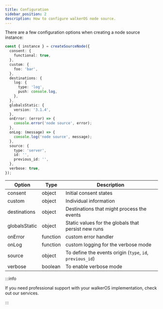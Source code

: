 ```yaml
---
title: Configuration
sidebar_position: 2
description: How to configure walkerOS node source.
---
```



There are a few configuration options when creating a node source instance:

```ts
const { instance } = createSourceNode({
  consent: {
    functional: true,
  },
  custom: {
    foo: 'bar',
  },
  destinations: {
    log: {
      type: 'log',
      push: console.log,
    },
  },
  globalsStatic: {
    version: '3.1.4',
  },
  onError: (error) => {
    console.error('node source', error);
  },
  onLog: (message) => {
    console.log('node source', message);
  },
  source: {
    type: 'server',
    id: '',
    previous_id: '',
  },
  verbose: true,
});
```

| Option        | Type     | Description                                               |
| ------------- | -------- | --------------------------------------------------------- |
| consent       | object   | Initial consent states                                    |
| custom        | object   | Individual information                                    |
| destinations  | object   | Destinations that might process the events                |
| globalsStatic | object   | Static values for the globals that persist new runs       |
| onError       | function | custom error handler                                      |
| onLog         | function | custom logging for the verbose mode                       |
| source        | object   | To define the events origin (`type`, `id`, `previous_id`) |
| verbose       | boolean  | To enable verbose mode                                    |

:::info

If you need professional support with your walkerOS implementation, check out
our&nbsp;<Link to="/services">services</Link>.

:::

